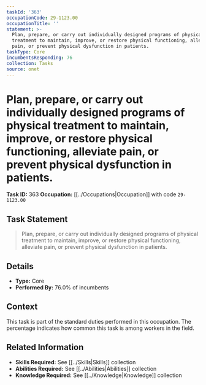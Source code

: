 ```yaml
---
taskId: '363'
occupationCode: 29-1123.00
occupationTitle: ''
statement: >-
  Plan, prepare, or carry out individually designed programs of physical
  treatment to maintain, improve, or restore physical functioning, alleviate
  pain, or prevent physical dysfunction in patients.
taskType: Core
incumbentsResponding: 76
collection: Tasks
source: onet
---
```

# Plan, prepare, or carry out individually designed programs of physical treatment to maintain, improve, or restore physical functioning, alleviate pain, or prevent physical dysfunction in patients.

**Task ID:** 363
**Occupation:** [[../Occupations|Occupation]] with code `29-1123.00`

## Task Statement

> Plan, prepare, or carry out individually designed programs of physical treatment to maintain, improve, or restore physical functioning, alleviate pain, or prevent physical dysfunction in patients.

## Details

- **Type:** Core
- **Performed By:** 76.0% of incumbents

## Context

This task is part of the standard duties performed in this occupation. The percentage indicates how common this task is among workers in the field.

## Related Information

- **Skills Required:** See [[../Skills|Skills]] collection
- **Abilities Required:** See [[../Abilities|Abilities]] collection
- **Knowledge Required:** See [[../Knowledge|Knowledge]] collection

